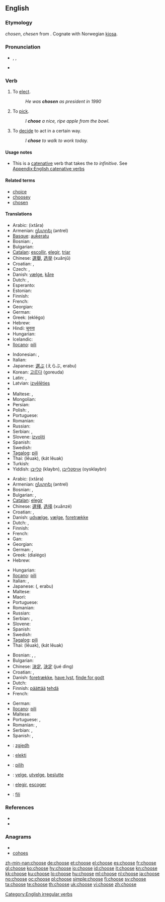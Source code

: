 ==English==
{{wikipedia|Choice}}

===Etymology===
{{etyl|enm}} ''chosen'', ''chesen'' from {{etyl|ang}} {{term|ceosan|ċēosan|lang=ang}}. Cognate with Norwegian [[kjosa]].

===Pronunciation===
* {{enPR|cho͞oz}}, {{IPA|/tʃuːz/}}, {{SAMPA|/tSu:z/}}
*: {{audio|en-us-choose.ogg|Audio (US)}}
*: {{rhymes|uːz}}
* {{homophones|chews}}

===Verb===
{{en-verb|chooses|choosing|chose|chosen}}

# To [[elect]].
#: ''He was '''chosen''' as president in 1990''
# To [[pick]].
#: ''I '''chose''' a nice, ripe apple from the bowl.''
# To [[decide]] to act in a certain way.
#: ''I '''chose''' to walk to work today.''

====Usage notes====
* This is a [[catenative]] verb that takes the ''to infinitive''. See [[Appendix:English catenative verbs]]

====Related terms====
* [[choice]]
* [[choosey]]
* [[chosen]]

====Translations====
{{trans-top|to elect}}
* Arabic: {{Arab|[[اختار]]}} (ixtāra)
* Armenian: [[ընտրել]] (əntrel)
* [[Basque]]: [[aukeratu]]
* Bosnian: {{t-|bs|izabrati}}, {{t|bs|odabrati}}
* Bulgarian: {{t|bg|избирам}}
* [[Catalan]]: [[escollir]], [[elegir]], [[triar]]
* Chinese: [[選舉]], [[选举]] (xuǎnjǔ)
* Croatian: {{t-|hr|izabrati}}, {{t|hr|odabrati}}
* Czech: {{t-|cs|volit}}, {{t-|cs|zvolit}}
* Danish: [[vælge]], [[kåre]]
* Dutch: {{t+|nl|kiezen}}, {{t+|nl|verkiezen}}
* Esperanto: {{t-|eo|elekti|xs=Esperanto}}
* Estonian: {{t|et|valima}}
* Finnish: {{t+|fi|valita}}
* French: {{t+|fr|élire}}
* Georgian: {{t-|ka|ამორჩევა|tr=amorčeva|sc=Geor|xs=Georgian}}
* German: {{t+|de|wählen}}
* Greek: {{t+|el|εκλέγω}} (eklégo)
* Hebrew: {{t-|he|בחר|tr=bakhár}}
* Hindi: [[चुनना]]
* Hungarian: {{t-|hu|megválaszt}}
* Icelandic: {{t+|is|velja}}
* [[Ilocano]]: [[pili]]
{{trans-mid}}
* Indonesian: {{t+|id|memilih|xs=Indonesian}}, {{t+|id|pilih|xs=Indonesian}}
* Italian: {{t+|it|eleggere}}
* Japanese: [[選ぶ]] (えらぶ, erabu)
* Korean: [[고르다]] (goreuda)
* Latin: {{t-|la|eligo|alt=ēligo}}, {{t-|la|diligo|alt=dīligo}}
* Latvian: [[izvēlēties]]
* {{trreq|Lithuanian}}
* Maltese: {{t+|mt|ħatar|xs=Maltese}}, {{t+|mt|talla'|xs=Maltese}}
* Mongolian: {{t|mn|сонгох|tr=songoh|sc=Cyrl|xs=Mongolian}}
* Persian: {{t|fa|برگزیدن|xs=Persian}}
* Polish: {{t+|pl|wybierać}}, {{t+|pl|wybrać}}
* Portuguese: {{t+|pt|escolher}}
* Romanian: {{t+|ro|alege}}
* Russian: {{t+|ru|выбирать|tr=výbirat’}}
* Serbian: {{t-|sr|izabrati}}, {{t|sr|odabrati}}
* Slovene: [[izvoliti]]
* Spanish: {{t+|es|elegir}}
* Swedish: {{t+|sv|välja}}
* [[Tagalog]]: [[pili]]
* Thai: {{Thai|[[เลือก]]}} (lêuak), {{Thai|[[คัดเลือก]]}} (kát lêuak)
* Turkish: {{t+|tr|seçmek}}
* Yiddish: [[קלײַבן]] (klaybn), [[אויסקלײַבן]] (oysklaybn)
{{trans-bottom}}

{{trans-top|to pick}}
* Arabic: {{Arab|[[اختار]]}} (ixtāra)
* Armenian: [[ընտրել]] (əntrel)
* Bosnian: {{t-|bs|izabrati}}, {{t|bs|odabrati}}
* Bulgarian: {{t|bg|подбирам}},  {{t|bg|предпочитам}}
* [[Catalan]]: [[elegir]]
* Chinese: [[選擇]], [[选择]] (xuǎnzé)
* Croatian: {{t-|hr|izabrati}}, {{t|hr|odabrati}}
* Danish: [[udvælge]], [[vælge]], [[foretrække]]
* Dutch: {{t+|nl|kiezen}}, {{t+|nl|uitkiezen}}
* Finnish: {{t+|fi|valita}}
* French: {{t+|fr|choisir}}
* Gan: {{tø|gan|簡|tr=gan3|sc=Hans}}
* Georgian: {{t-|ka|ამორჩევა|tr=amorčeva|sc=Geor|xs=Georgian}}
* German: {{t+|de|auswählen}}, {{t+|de|wählen}}
* Greek: {{t+|el|διαλέγω}} (dialégo)
* Hebrew: {{t-|he|בחר|tr=bakhár}}
{{trans-mid}}
* Hungarian: {{t+|hu|kiválaszt}}
* [[Ilocano]]: [[pili]]
* Italian: {{t+|it|scegliere}}, {{t+|it|selezionare}}
* Japanese: {{t-|ja|選ぶ}} ({{t-|ja|えらぶ}}, erabu)
* Maltese: {{t+|mt|għażel|xs=Maltese}}
* Maori: {{t-|mi|whiri|xs=Maori}}
* Portuguese: {{t+|pt|escolher}}
* Romanian: {{t+|ro|alege}}
* Russian: {{t+|ru|выбирать|tr=výbirat’}}
* Serbian: {{t-|sr|izabrati}}, {{t|sr|odabrati}}
* Slovene: {{t+|sl|izbrati}}
* Spanish: {{t+|es|escoger}}
* Swedish: {{t+|sv|välja}}
* [[Tagalog]]: [[pili]]
* Thai: {{Thai|[[เลือก]]}} (lêuak), {{Thai|[[คัดเลือก]]}} (kát lêuak)
{{trans-bottom}}

{{trans-top|to decide to act in a certain way}}
* Bosnian: {{t-|bs|odlučiti}}, {{t|bs|odabrati}},
* Bulgarian: {{t|bg|решавам}}
* Chinese: [[決定]], [[決定]] (jué dìng)
* Croatian: {{t-|hr|odlučiti}}, {{t|hr|odabrati}}
* Danish: [[foretrække]], [[have lyst]], [[finde for godt]]
* Dutch: {{t+|nl|kiezen}}
* Finnish: [[päättää]] [[tehdä]]
* French: {{t+|fr|décider}}
{{trans-mid}}
* German: {{t|de|entscheiden}}
* [[Ilocano]]: [[pili]]
* Maltese: {{t+|mt|iddeċieda|xs=Maltese}}
* Portuguese: {{t+|pt|escolher}},  {{t+|pt|escolher|m}}
* Romanian: {{t-|ro|vrea}}, {{t+|ro|prefera}}
* Serbian: {{t-|sr|odlučiti}}, {{t|sr|odabrati}}
* Spanish: {{t+|es|escoger}},  {{t+|es|elegir}}
{{trans-bottom}}

{{checktrans-top}}
* {{ttbc|Albanian}}: [[zgjedh]]
* {{ttbc|Esperanto}}: [[elekti]]
* {{ttbc|Indonesian}}: [[pilih]]
{{checktrans-mid}}
* {{ttbc|Norwegian}}: [[velge]], [[utvelge]], [[beslutte]]
* {{ttbc|Spanish}}: [[elegir]], [[escoger]]
* {{ttbc|Tongan}}: [[fili]]
{{checktrans-bottom}}

===References===
* {{R:Century 1911}}
* {{R:Webster 1913}}

===Anagrams===
* {{alphagram|cehoos}}
* [[cohoes#English|cohoes]]


[[Category:English irregular verbs]]

[[zh-min-nan:choose]]
[[de:choose]]
[[et:choose]]
[[el:choose]]
[[es:choose]]
[[fr:choose]]
[[gl:choose]]
[[ko:choose]]
[[hy:choose]]
[[io:choose]]
[[id:choose]]
[[it:choose]]
[[kn:choose]]
[[kk:choose]]
[[ku:choose]]
[[lo:choose]]
[[hu:choose]]
[[ml:choose]]
[[nl:choose]]
[[ja:choose]]
[[no:choose]]
[[oc:choose]]
[[pl:choose]]
[[simple:choose]]
[[fi:choose]]
[[sv:choose]]
[[ta:choose]]
[[te:choose]]
[[th:choose]]
[[uk:choose]]
[[vi:choose]]
[[zh:choose]]